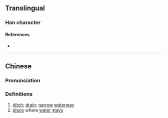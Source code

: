 {{character info/new}}
==Translingual==

===Han character===
{{Han char|rn=85|rad=水|as=13|sn=16|four=|canj=EWLA|ids=⿰氵署}}

====References====
* {{Han ref|kx=0655.240|dkj=18484|dj=1065.210|hdz=31770.010|uh=6FD6|ud=28630}}

----

==Chinese==
{{zh-forms}}

===Pronunciation===
{{zh-pron
|m=shù
|c=syu6
|mc=
|oc=
|ma=
|cat=n
}}

===Definitions===
{{zh-hanzi}}

# [[ditch]]; [[drain]]; [[narrow]] [[waterway]]
# [[place]] where [[water]] [[stay]]s